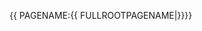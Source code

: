 {{ {{{|safesubst:}}}PAGENAME:{{ {{{|safesubst:}}}FULLROOTPAGENAME|{{{1|}}}}}}}<noinclude>

{{documentation}}
</noinclude>